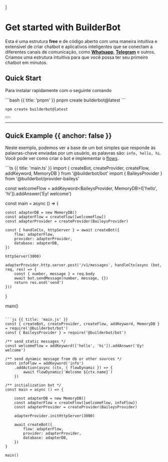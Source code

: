 

]

<HeroPattern />

# Get started with BuilderBot

Esta é uma estrutura __free__ e de código aberto com uma maneira intuitiva e extensível de criar chatbot e aplicativos inteligentes que se conectam a diferentes canais de comunicação, como __[Whatsapp](http://ir_a_un_recurso_o_blog)__, __[Telegram](http://ir_a_un_recurso_o_blog)__ e outros.
Criamos uma estrutura intuitiva para que você possa ter seu primeiro chatbot em minutos.


## Quick Start
Para instalar rapidamente com o seguinte comando

<CodeGroup>
```bash {{ title: 'pnpm' }}
pnpm create builderbot@latest
```

```bash {{ title: 'npm' }}
npm create builderbot@latest
```
</CodeGroup>


<div className="not-prose aling-block">
  <Button
    href="/quickstart#install"
    variant="text"
    arrow="right"
    children="Installation and requirements"
  />
</div>


---

## Quick Example {{ anchor: false }}

Neste exemplo, podemos ver a base de um bot simples que responde às palavras-chave enviadas por um usuário, as palavras são: `info, hello, hi`. Você pode ver como criar o bot e implementar o [flows](/concepts#flow).

<CodeGroup>
```ts {{ title: 'main.ts' }}
import { createBot, createProvider, createFlow, addKeyword, MemoryDB } from '@builderbot/bot'
import { BaileysProvider } from '@builderbot/provider-baileys'

const welcomeFlow = addKeyword<BaileysProvider, MemoryDB>(['hello', 'hi']).addAnswer('Ey! welcome')

const main = async () => {

    const adapterDB = new MemoryDB()
    const adapterFlow = createFlow([welcomeFlow])
    const adapterProvider = createProvider(BaileysProvider)

    const { handleCtx, httpServer } = await createBot({
        flow: adapterFlow,
        provider: adapterProvider,
        database: adapterDB,
    })

    httpServer(3000)

    adapterProvider.http.server.post('/v1/messages', handleCtx(async (bot, req, res) => {
        const { number, message } = req.body
        await bot.sendMessage(number, message, {})
        return res.end('send')
    }))
}

main()
```

```js {{ title: 'main.js' }}
const { createBot, createProvider, createFlow, addKeyword, MemoryDB } = require('@builderbot/bot')
const { BaileysProvider } = require('@builderbot/bot')

/** send static messages */
const welcomeFlow = addKeyword(['hello', 'hi']).addAnswer('Ey! welcome')

/** send dynamic message from db or other sources */
const infoFlow = addKeyword('info')
    .addAction(async (ctx, { flowDynamic }) => {
        await flowDynamic(`Welcome ${ctx.name}`)
    })

/** initialization bot */
const main = async () => {

    const adapterDB = new MemoryDB()
    const adapterFlow = createFlow([welcomeFlow, infoFlow])
    const adapterProvider = createProvider(BaileysProvider)

    adapterProvider.initHttpServer(3000)

    await createBot({
        flow: adapterFlow,
        provider: adapterProvider,
        database: adapterDB,
    })
}

main()

```
</CodeGroup>

<Guides />

<Resources />